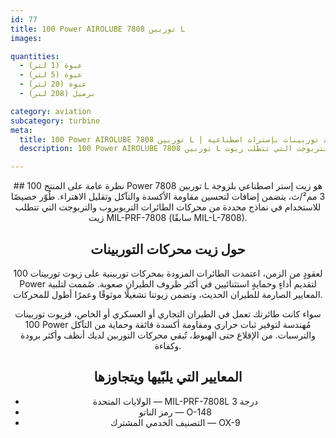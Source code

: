 ```yaml
---
id: 77
title: 100 Power AIROLUBE توربين 7808 L
images:

quantities:
  - عبوة (1 لتر)
  - عبوة (5 لتر)
  - عبوة (20 لتر)
  - برميل (208 لتر)

category: aviation
subcategory: turbine
meta:
  title: 100 Power AIROLUBE توربين 7808 L | زيت توربينات بإسترات اصطناعية
  description: 100 Power AIROLUBE توربين 7808 L هو زيت توربينات بإسترات اصطناعية بلزوجة 3 مم²/ث، مُصاغ لتقديم ثبات أكسدة استثنائيًا وحماية من التآكل ومقاومة للاهتراء. طُوّر خصيصًا لمحركات التربوبروب والتربوجت التي تتطلب زيوت MIL-PRF-7808. يطابق MIL-PRF-7808L درجة 3 ورمز الناتو O-148 وتصنيف OX-9.

---
```


<Header>
  ## نظرة عامة على المنتج
100 Power توربين 7808 L هو زيت إستر اصطناعي بلزوجة 3 مم²/ث، يتضمن إضافات لتحسين مقاومة الأكسدة والتآكل وتقليل الاهتراء. طُوّر خصيصًا للاستخدام في نماذج محددة من محركات الطائرات التربوبروب والتربوجت التي تتطلب زيت MIL-PRF-7808 (سابقًا MIL-L-7808).

  ## حول زيت محركات التوربينات
  لعقودٍ من الزمن، اعتمدت الطائرات المزودة بمحركات توربينية على زيوت توربينات 100 Power لتقديم أداءٍ وحمايةٍ استثنائيين في أكثر ظروف الطيران صعوبة. صُممت لتلبية المعايير الصارمة للطيران الحديث، وتضمن زيوتنا تشغيلًا موثوقًا وعمرًا أطول للمحركات.

  سواء كانت طائرتك تعمل في الطيران التجاري أو العسكري أو الخاص، فزيوت توربينات 100 Power مُهندسة لتوفير ثبات حراري ومقاومة أكسدة فائقة وحماية من التآكل والترسبات. من الإقلاع حتى الهبوط، تُبقي محركات التوربين لديك أنظف وأكثر برودة وكفاءة.

  ## المعايير التي يلبّيها ويتجاوزها
  - الولايات المتحدة — MIL-PRF-7808L درجة 3
  - رمز الناتو — O-148
  - التصنيف الخدمي المشترك — OX-9

</Header>
